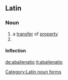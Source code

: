 ==Latin==

===Noun===
{{la-noun|abaliēnātiō|abalienationis#Latin|abaliēnātionis|f|third}}

# a [[transfer]] of [[property]]
# {{inflection of|abalienatio|abaliēnātiō|voc|s|lang=la}}

====Inflection====
{{ladecl3}}
{{la-decl-3rd|abalienatio|abaliēnātiō|abalienation|abaliēnātion}}

[[Category:Latin noun forms]]

[[de:abalienatio]]
[[it:abalienatio]]